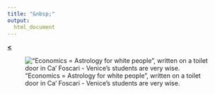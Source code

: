 ```yaml
---
title: "&nbsp;"
output: 
  html_document
---
```


[**<**](/Rmarkdowns/ConferencesAndTalks.html)

!["Economics = Astrology for white people", written on a toilet door in Ca' Foscari - Venice's students are very wise.](../images/isba24.jpg)
